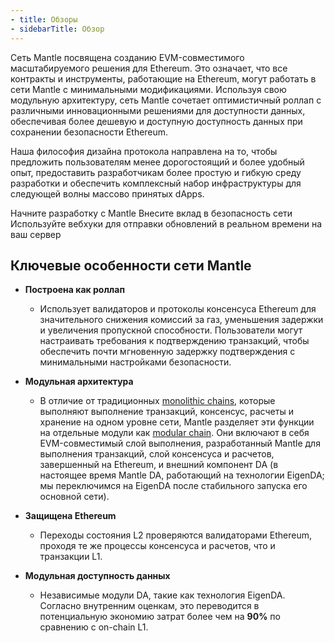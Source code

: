 ```yaml
---
- title: Обзоры
- sidebarTitle: Обзор
---
```


Сеть Mantle посвящена созданию EVM-совместимого масштабируемого решения для Ethereum. Это означает, что все контракты и инструменты, работающие на Ethereum, могут работать в сети Mantle с минимальными модификациями. Используя свою модульную архитектуру, сеть Mantle сочетает оптимистичный роллап с различными инновационными решениями для доступности данных, обеспечивая более дешевую и доступную доступность данных при сохранении безопасности Ethereum.

Наша философия дизайна протокола направлена на то, чтобы предложить пользователям менее дорогостоящий и более удобный опыт, предоставить разработчикам более простую и гибкую среду разработки и обеспечить комплексный набор инфраструктуры для следующей волны массово принятых dApps.

<CardGroup cols={3}>
  <Card title="Разработчики" icon="keyboard" href="/network/for-developers/quick-access">
    Начните разработку с Mantle
  </Card>

  <Card title="Операторы узлов" icon="laptop" href="/network/for-node-operators/network-roles">
    Внесите вклад в безопасность сети
  </Card>

  <Card title="Пользователи" icon="face-smile" href="/network/for-users/how-to-guides/connecting-wallet-to-mantle-network">
    Используйте вебхуки для отправки обновлений в реальном времени на ваш сервер
  </Card>
</CardGroup>

## Ключевые особенности сети Mantle

* **Построена как роллап**

  * Использует валидаторов и протоколы консенсуса Ethereum для значительного снижения комиссий за газ, уменьшения задержки и увеличения пропускной способности. Пользователи могут настраивать требования к подтверждению транзакций, чтобы обеспечить почти мгновенную задержку подтверждения с минимальными настройками безопасности.

* **Модульная архитектура**

  * В отличие от традиционных [monolithic chains](/network/more/glossary#monolithic-chains), которые выполняют выполнение транзакций, консенсус, расчеты и хранение на одном уровне сети, Mantle разделяет эти функции на отдельные модули как [modular chain](/network/more/glossary#modular-chains). Они включают в себя EVM-совместимый слой выполнения, разработанный Mantle для выполнения транзакций, слой консенсуса и расчетов, завершенный на Ethereum, и внешний компонент DA (в настоящее время Mantle DA, работающий на технологии EigenDA; мы переключимся на EigenDA после стабильного запуска его основной сети).

* **Защищена Ethereum**

  * Переходы состояния L2 проверяются валидаторами Ethereum, проходя те же процессы консенсуса и расчетов, что и транзакции L1.

* **Модульная доступность данных**

  * Независимые модули DA, такие как технология EigenDA. Согласно внутренним оценкам, это переводится в потенциальную экономию затрат более чем на **90%** по сравнению с on-chain L1.
